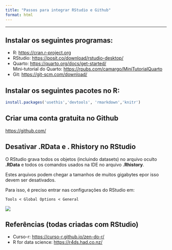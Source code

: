 ```yaml
---
title: "Passos para integrar RStudio e Github"
format: html
---
```


---

## Instalar os seguintes programas:

-   R: <https://cran.r-project.org>
-   RStudio: <https://posit.co/download/rstudio-desktop/>
-   Quarto: <https://quarto.org/docs/get-started/>  
Mini-tutorial do Quarto:   <https://rpubs.com/camargo/MiniTutorialQuarto>
-   Git: <https://git-scm.com/download/>

## Instalar os seguintes pacotes no R:

```.r
install.packages('usethis','devtools', 'rmarkdown','knitr')
```

## Criar uma conta gratuita no Github

<https://github.com/>


## Desativar .RData e . Rhistory no RStudio

O RStudio grava todos os objetos (incluindo datasets) no arquivo oculto **.RData** e todos os comandos usados na IDE no arquivo **.Rhistory**.

Estes arquivos podem chegar a tamanhos de muitos gigabytes epor isso devem ser desativados.  

Para isso, é preciso entrar nas configurações do RStudio em:

`Tools < Global Options < General`

![](images/RStudio1.png)



## Referências (todas criadas com RStudio)
-   Curso-r: <https://curso-r.github.io/zen-do-r/>
-   R for data science: <https://r4ds.had.co.nz/>
